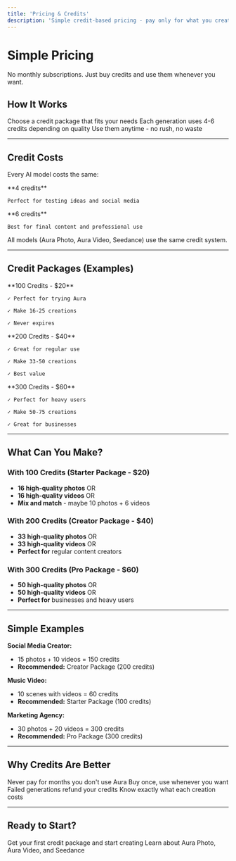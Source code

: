 ```yaml
---
title: 'Pricing & Credits'
description: 'Simple credit-based pricing - pay only for what you create'
---
```


# Simple Pricing

No monthly subscriptions. Just buy credits and use them whenever you want.

## How It Works

<Steps>
  <Step title="Buy Credits">
    Choose a credit package that fits your needs
  </Step>
  <Step title="Create Content">
    Each generation uses 4-6 credits depending on quality
  </Step>
  <Step title="Credits Never Expire">
    Use them anytime - no rush, no waste
  </Step>
</Steps>

---

## Credit Costs

Every AI model costs the same:

<CardGroup cols={2}>
  <Card title="Low Quality" icon="bolt">
    **4 credits**
    
    Perfect for testing ideas and social media
  </Card>
  <Card title="High Quality" icon="crown">
    **6 credits**
    
    Best for final content and professional use
  </Card>
</CardGroup>

<Note>
All models (Aura Photo, Aura Video, Seedance) use the same credit system.
</Note>

---

## Credit Packages (Examples)

<CardGroup cols={3}>
  <Card title="Starter" icon="play">
    **100 Credits - $20**
    
    ✓ Perfect for trying Aura
    
    ✓ Make 16-25 creations
    
    ✓ Never expires
  </Card>
  
  <Card title="Creator" icon="star">
    **200 Credits - $40**
    
    ✓ Great for regular use
    
    ✓ Make 33-50 creations
    
    ✓ Best value
  </Card>
  
  <Card title="Pro" icon="rocket">
    **300 Credits - $60**
    
    ✓ Perfect for heavy users
    
    ✓ Make 50-75 creations
    
    ✓ Great for businesses
  </Card>
</CardGroup>

---

## What Can You Make?

### With 100 Credits (Starter Package - $20)
- **16 high-quality photos** OR
- **16 high-quality videos** OR  
- **Mix and match** - maybe 10 photos + 6 videos

### With 200 Credits (Creator Package - $40)
- **33 high-quality photos** OR
- **33 high-quality videos** OR
- **Perfect for** regular content creators

### With 300 Credits (Pro Package - $60)
- **50 high-quality photos** OR
- **50 high-quality videos** OR
- **Perfect for** businesses and heavy users

---

## Simple Examples

**Social Media Creator:**
- 15 photos + 10 videos = 150 credits
- **Recommended:** Creator Package (200 credits)

**Music Video:**
- 10 scenes with videos = 60 credits  
- **Recommended:** Starter Package (100 credits)

**Marketing Agency:**
- 30 photos + 20 videos = 300 credits
- **Recommended:** Pro Package (300 credits)

---

## Why Credits Are Better

<CardGroup cols={2}>
  <Card title="No Subscriptions" icon="x">
    Never pay for months you don't use Aura
  </Card>
  <Card title="Never Expire" icon="clock">
    Buy once, use whenever you want
  </Card>
  <Card title="Automatic Refunds" icon="shield-check">
    Failed generations refund your credits
  </Card>
  <Card title="Transparent Pricing" icon="eye">
    Know exactly what each creation costs
  </Card>
</CardGroup>

---

## Ready to Start?

<CardGroup cols={2}>
  <Card title="Buy Credits" href="https://auraforcreators.com/pricing" icon="credit-card">
    Get your first credit package and start creating
  </Card>
  <Card title="See AI Models" href="/ai-models" icon="book">
    Learn about Aura Photo, Aura Video, and Seedance
  </Card>
</CardGroup>